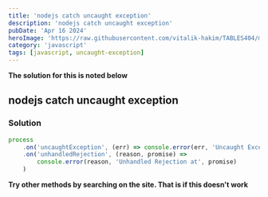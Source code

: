 ```yaml
---
title: 'nodejs catch uncaught exception'
description: 'nodejs catch uncaught exception'
pubDate: 'Apr 16 2024'
heroImage: 'https://raw.githubusercontent.com/vitalik-hakim/TABLES404/main/error_b/JavaScript.png'
category: 'javascript'
tags: [javascript, uncaught-exception]
---
```


**The solution for this is noted below**

## nodejs catch uncaught exception

### Solution

```javascript
process
	.on('uncaughtException', (err) => console.error(err, 'Uncaught Exception'))
	.on('unhandledRejection', (reason, promise) =>
		console.error(reason, 'Unhandled Rejection at', promise)
	)
```

**Try other methods by searching on the site. That is if this doesn't work**
